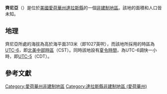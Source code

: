 {{noteTA
|G1=USState
|G2=地名
|G3=Unit
}}
{{Infobox settlement
|official_name            = 齊尼亞
|native_name = Xenia
|settlement_type          = [[非建制地區|非建制地區]]
|image_skyline            = 
|imagesize                = 
|image_map                = 
|mapsize                  = 
|pushpin_map              = USA Iowa
|pushpin_label            = 齊尼亞
|pushpin_label_position   = top
|pushpin_map_caption      = 齊尼亞在愛荷華州的位置
|subdivision_type         = [[世界政區索引|國家]]
|subdivision_type1        = [[美国州份|州份]]
|subdivision_type2        = [[愛荷華州行政区划|縣]]
|subdivision_name         = [[美国|美国]]
|subdivision_name1        = [[愛荷華州|愛荷華州]]
|subdivision_name2        = [[達拉斯縣_(愛荷華州)|達拉斯縣]]
|elevation_ft             = 1027
|elevation_m              = 313
|area_total_km2           = 
|area_total_sq_mi         = 
|area_land_km2            = 
|area_land_sq_mi          = 
|area_water_km2           = 
|area_water_sq_mi         = 
|population_as_of         = 2010
|population_footnotes     = 
|population_total         = 
|population_metro         = 
|population_density_km2   = auto
|population_density_sq_mi = auto
|timezone                 = [[北美中部时区|北美中部时区]]
|utc_offset               = -6
|coordinates              = {{coord|41|51|25|N|93|53|36|W|display=inline,title}}
| coor_pinpoint           = 
| coordinates_footnotes   = 
|timezone_DST             = CDT
|utc_offset_DST           = -5
|postal_code_type         = [[美國郵區編號|郵區編號]]
|postal_code              = 
|area_code                = {{link-en|电话区号515|Area code 515|515}}
|blank_name = [[地名信息系统|GNIS ID]]
|blank_info = 464207<ref name="GNIS">{{cite gnis|464207|Xenia}}</ref>
}}
'''齊尼亞'''（{{lang-en|Xenia}}）是位於[[美國|美國]][[愛荷華州|愛荷華州]][[達拉斯縣_(愛荷華州)|達拉斯縣]]的一個[[非建制地區|非建制地區]]。該地的面積和人口皆未知。

== 地理 ==
齊尼亞所處的海拔為高於海平面313米（即1027英呎），而該地所採用的時區為[[UTC-6|UTC-6]]，即[[北美中部時區|北美中部時區]]（CST）。同時該地設有[[夏令時間|夏令時間]]，為UTC-6調快一小時，即[[UTC-5|UTC-5]]（CDT）。

== 參考文獻 ==
{{reflist}}

{{達拉斯縣 (愛荷華州)}}

{{DEFAULTSORT:Xenia}}
[[Category:愛荷華州非建制地區|Category:愛荷華州非建制地區]]
[[Category:達拉斯縣非建制地區_(愛荷華州)|Category:達拉斯縣非建制地區 (愛荷華州)]]

{{Iowa-geo-stub}}